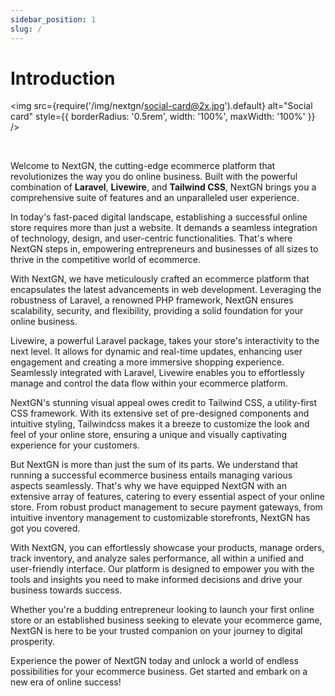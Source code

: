 ```yaml
---
sidebar_position: 1
slug: /
---
```


# Introduction

<img
    src={require('/img/nextgn/social-card@2x.jpg').default}
    alt="Social card"
    style={{ borderRadius: '0.5rem', width: '100%', maxWidth: '100%' }}
/>

<div style={{ display: 'flex', justifyContent: 'center', paddingTop: '0.5rem', paddingBottom: '1rem' }}>
    <img src="https://img.shields.io/badge/php-%5E8.1-blue?logo=php" alt="" style={{border: 'none', borderRadius: 'unset', backgroundColor: 'transparent', padding: 0, marginLeft: 0}} />
    <img src="https://img.shields.io/badge/laravel-%5E10.x-blue?logo=laravel" alt="" style={{border: 'none', borderRadius: 'unset', backgroundColor: 'transparent', padding: 0, marginLeft: '0.25rem'}} />
    <img src="https://img.shields.io/badge/livewire-%5E2.x-blue?logo=livewire" alt="" style={{border: 'none', borderRadius: 'unset', backgroundColor: 'transparent', padding: 0, marginLeft: '0.25rem'}} />
    <img src="https://img.shields.io/badge/tailwind%20CSS-%5E3.x-blue?logo=tailwindcss" alt="" style={{border: 'none', borderRadius: 'unset', backgroundColor: 'transparent', padding: 0, marginLeft: '0.25rem'}} />
    <img src="https://img.shields.io/badge/release-1.0.0-success?logo=github" alt="" style={{border: 'none', borderRadius: 'unset', backgroundColor: 'transparent', padding: 0, marginLeft: '0.25rem'}} />
</div>

Welcome to NextGN, the cutting-edge ecommerce platform that revolutionizes the way you do online business. Built with
the powerful combination of **Laravel**, **Livewire**, and **Tailwind CSS**, NextGN brings you a comprehensive suite of
features and an unparalleled user experience.

In today's fast-paced digital landscape, establishing a successful online store requires more than just a website. It
demands a seamless integration of technology, design, and user-centric functionalities. That's where NextGN steps in,
empowering entrepreneurs and businesses of all sizes to thrive in the competitive world of ecommerce.

With NextGN, we have meticulously crafted an ecommerce platform that encapsulates the latest advancements in web
development. Leveraging the robustness of Laravel, a renowned PHP framework, NextGN ensures scalability, security, and
flexibility, providing a solid foundation for your online business.

Livewire, a powerful Laravel package, takes your store's interactivity to the next level. It allows for dynamic and
real-time updates, enhancing user engagement and creating a more immersive shopping experience. Seamlessly integrated
with Laravel, Livewire enables you to effortlessly manage and control the data flow within your ecommerce platform.

NextGN's stunning visual appeal owes credit to Tailwind CSS, a utility-first CSS framework. With its extensive set of
pre-designed components and intuitive styling, Tailwindcss makes it a breeze to customize the look and feel of your
online store, ensuring a unique and visually captivating experience for your customers.

But NextGN is more than just the sum of its parts. We understand that running a successful ecommerce business entails
managing various aspects seamlessly. That's why we have equipped NextGN with an extensive array of features, catering to
every essential aspect of your online store. From robust product management to secure payment gateways, from intuitive
inventory management to customizable storefronts, NextGN has got you covered.

With NextGN, you can effortlessly showcase your products, manage orders, track inventory, and analyze sales performance,
all within a unified and user-friendly interface. Our platform is designed to empower you with the tools and insights
you need to make informed decisions and drive your business towards success.

Whether you're a budding entrepreneur looking to launch your first online store or an established business seeking to
elevate your ecommerce game, NextGN is here to be your trusted companion on your journey to digital prosperity.

Experience the power of NextGN today and unlock a world of endless possibilities for your ecommerce business. Get
started and embark on a new era of online success!
